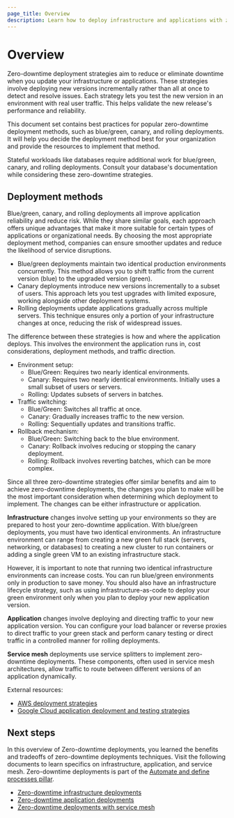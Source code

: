 ```yaml
---
page_title: Overview
description: Learn how to deploy infrastructure and applications with zero downtime.
---
```


# Overview

Zero-downtime deployment strategies aim to reduce or eliminate downtime when you update your infrastructure or applications. These strategies involve deploying new versions incrementally rather than all at once to detect and resolve issues. Each strategy lets you test the new version in an environment with real user traffic. This helps validate the new release's performance and reliability.

This document set contains best practices for popular zero-downtime deployment methods, such as blue/green, canary, and rolling deployments. It will help you decide the deployment method best for your organization and provide the resources to implement that method.

<Note>

Stateful workloads like databases require additional work for blue/green, canary, and rolling deployments. Consult your database's documentation while considering these zero-downtime strategies.

</Note>

## Deployment methods

Blue/green, canary, and rolling deployments all improve application reliability and reduce risk. While they share similar goals, each approach offers unique advantages that make it more suitable for certain types of applications or organizational needs. By choosing the most appropriate deployment method, companies can ensure smoother updates and reduce the likelihood of service disruptions.

- Blue/green deployments maintain two identical production environments concurrently. This method allows you to shift traffic from the current version (blue) to the upgraded version (green).
- Canary deployments introduce new versions incrementally to a subset of users. This approach lets you test upgrades with limited exposure, working alongside other deployment systems.
- Rolling deployments update applications gradually across multiple servers. This technique ensures only a portion of your infrastructure changes at once, reducing the risk of widespread issues.

The difference between these strategies is how and where the application deploys. This involves the environment the application runs in, cost considerations, deployment methods, and traffic direction.

- Environment setup:
    - Blue/Green: Requires two nearly identical environments.
    - Canary: Requires two nearly identical environments. Initially uses a small subset of users or servers.
    - Rolling: Updates subsets of servers in batches.
- Traffic switching:
    - Blue/Green: Switches all traffic at once.
    - Canary: Gradually increases traffic to the new version.
    - Rolling: Sequentially updates and transitions traffic.
- Rollback mechanism:
    - Blue/Green: Switching back to the blue environment.
    - Canary: Rollback involves reducing or stopping the canary deployment.
    - Rolling: Rollback involves reverting batches, which can be more complex.

Since all three zero-downtime strategies offer similar benefits and aim to achieve zero-downtime deployments, the changes you plan to make will be the most important consideration when determining which deployment to implement. The changes can be either infrastructure or application.

**Infrastructure** changes involve setting up your environments so they are prepared to host your zero-downtime application. With blue/green deployments, you must have two identical environments. An infrastructure environment can range from creating a new green full stack (servers, networking, or databases) to creating a new cluster to run containers or adding a single green VM to an existing infrastructure stack.

However, it is important to note that running two identical infrastructure environments can increase costs. You can run blue/green environments only in production to save money. You should also have an infrastructure lifecycle strategy, such as using infrastructure-as-code to deploy your green environment only when you plan to deploy your new application version.

**Application** changes involve deploying and directing traffic to your new application version. You can configure your load balancer or reverse proxies to direct traffic to your green stack and perform canary testing or direct traffic in a controlled manner for rolling deployments.

**Service mesh** deployments use service splitters to implement zero-downtime deployments. These components, often used in service mesh architectures, allow traffic to route between different versions of an application dynamically.

External resources:
- [AWS deployment strategies](https://docs.aws.amazon.com/whitepapers/latest/overview-deployment-options/deployment-strategies.html)
- [Google Cloud application deployment and testing strategies](https://cloud.google.com/architecture/application-deployment-and-testing-strategies)

## Next steps

In this overview of Zero-downtime deployments, you learned the benefits and tradeoffs of zero-downtime deployments techniques. Visit the following documents to learn specifics on infrastructure, application, and service mesh. Zero-downtime deployments is part of the [Automate and define processes pillar](/well-architected-framework/automate-and-define-processes).

- [Zero-downtime infrastructure deployments](/well-architected-framework/automate-and-define-processes/develop-and-deploy/zero-downtime-deployments/infrastructure)
- [Zero-downtime application deployments](/well-architected-framework/automate-and-define-processes/develop-and-deploy/zero-downtime-deployments/applications)
- [Zero-downtime deployments with service mesh](/well-architected-framework/automate-and-define-processes/develop-and-deploy/zero-downtime-deployments/service-mesh)
